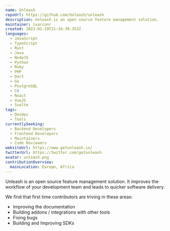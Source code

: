 ```yaml
---
name: Unleash
repoUrl: https://github.com/Unleash/unleash
description: Unleash is an open source feature management solution.
maintainer: ivarconr
created: 2023-01-19T21:34:39.353Z
languages:
  - JavaScript
  - TypeScript
  - Rust
  - Java
  - NodeJS
  - Python
  - Ruby
  - PHP
  - Dart
  - Go
  - PostgreSQL
  - C#
  - React
  - VueJS
  - Svelte
tags:
  - DevOps
  - Tools
currentlySeeking:
  - Backend Developers
  - Frontend Developers
  - Maintainers
  - Code Reviewers
websiteUrl: https://www.getunleash.io/
twitterUrl: https://twitter.com/getunleash
avatar: unleash.png
contributionOverview:
  mainLocation: Europe, Africa
---
```


<Overview>

Unleash is an open source feature management solution. It improves the workflow of your development team and leads to quicker software delivery.

</Overview>

<Contributing>

We find that first time contributors are triving in these areas:

- Improving the documentation
- Building addons / integrations with other tools
- Fixing bugs
- Building and Improving SDKs

</Contributing>
